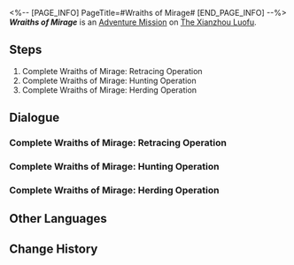 <%-- [PAGE_INFO]
PageTitle=#Wraiths of Mirage#
[END_PAGE_INFO] --%>
{{Stub|Dialogue.}}
{{Mission Infobox
|id            = 2020603
|title         = 
|image         = <!--Mission Wraiths of Mirage.png-->
|type          = Adventure
|event_name    = 
|chapter       = 
|requirements  = [[Companion Mission]] ''[[The Dragon Returns Home]]'' completed
|summary       = The commotion caused by Warp Trotters came to an end.<br />Is it true that Warp Trotters can actually do anything?
|characters    = Guangjin; Trailblazer
|startLocation = [[The Xianzhou Luofu]] - [[Fyxestroll Garden]]
|world         = The Xianzhou Luofu
|area          = Fyxestroll Garden
|prev          = 
|next          = 
|rewards       = Credit*5,000
}}
'''''Wraiths of Mirage''''' is an [[Adventure Mission]] on [[The Xianzhou Luofu]].

==Steps==
# Complete Wraiths of Mirage: Retracing Operation
# Complete Wraiths of Mirage: Hunting Operation
# Complete Wraiths of Mirage: Herding Operation

<!--
==Gameplay Notes==

--><!--
==Trial Character==

-->
==Dialogue==
{{Stub Dialogue}}
{{Dialogue Start}}
:{{tx}}
{{Dialogue End}}

===Complete Wraiths of Mirage: Retracing Operation===
{{Mission Description|type=adventure|location=Fyxestroll Garden|update|The Realm-Keeping Commission received reports that anomalies resembling cloudhymn magic have been spotted in the Alchemy Commission delve, and that invisible monsters were encountered within this phenomenon.<br />Based on the patterns of anomalies, Guangjin has prepared bait on the beach in hopes of uncovering the true source behind the phenomenon.}}
{{Dialogue Start}}
:{{tx}}
{{Dialogue End}}

===Complete Wraiths of Mirage: Hunting Operation===
{{Mission Description|type=adventure|location=Fyxestroll Garden|update|The Realm-Keeping Commission has ascertained that the "cloudhymn magic imitation" is a Warp Trotter's doing. Following this, you and the Realm-Keeping Commission have decided to go on a "hunt."<br />The Realm-Keeping Commission has placed baited traps all over Healer's Market, and they hope you can capture the Trotter causing the abnormalities...}}
{{Dialogue Start}}
:{{tx}}
{{Dialogue End}}

===Complete Wraiths of Mirage: Herding Operation===
{{Mission Description|type=adventure|location=Fyxestroll Garden|update|The Realm-Keeping Commission has ascertained that the "imitated cloudhymn magic" isn't something caused by one Warp Trotter alone. Following this, you and the Realm-Keeping Commission have decided to begin a "Herding Operation."<br />What you need to do next is capturing Trotters. Lots and lots of Trotters. Capture them until the operation concludes and the whole thing comes to a close...}}
{{Dialogue Start}}
:{{tx}}
{{Dialogue End}}

==Other Languages==
{{Other Languages
|en   = Wraiths of Mirage
|zhs  = 蜃楼遁影
|zht  = 蜃樓遁影
|ja   = 蜃気楼の隠影
|ko   = 사라진 신기루
|es   = Espectros del espejismo
|fr   = Spectres de mirage
|ru   = Призраки миража
|th   = ภูตแห่งมายา
|vi   = Ảo Ảnh Hiện Hữu
|de   = Geister des Phantoms
|id   = Roh Fatamorgana
|pt   = Espectros da Miragem
}}

==Change History==
{{Change History|1.3}}
